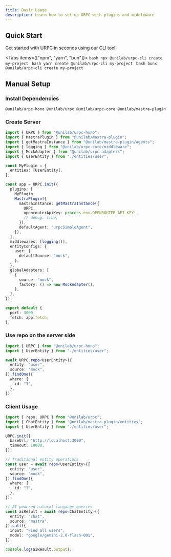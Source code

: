 ```yaml
---
title: Basic Usage
description: Learn how to set up URPC with plugins and middleware
---
```


## Quick Start

Get started with URPC in seconds using our CLI tool:

<Tabs items={["npm", "yarn", "bun"]}>
  <Tab>```bash npx @unilab/urpc-cli create my-project ```</Tab>
  <Tab>```bash yarn create @unilab/urpc-cli my-project ```</Tab>
  <Tab>```bash bunx @unilab/urpc-cli create my-project ```</Tab>
</Tabs>

## Manual Setup

### Install Dependencies

```package-install
@unilab/urpc-hono @unilab/urpc @unilab/urpc-core @unilab/mastra-plugin
```

### Create Server

```typescript
import { URPC } from "@unilab/urpc-hono";
import { MastraPlugin } from "@unilab/mastra-plugin";
import { getMastraInstance } from "@unilab/mastra-plugin/agents";
import { logging } from "@unilab/urpc-core/middleware";
import { MockAdapter } from "@unilab/urpc-adapters";
import { UserEntity } from "./entities/user";

const MyPlugin = {
  entities: [UserEntity],
};

const app = URPC.init({
  plugins: [
    MyPlugin,
    MastraPlugin({
      mastraInstance: getMastraInstance({
        URPC,
        openrouterApiKey: process.env.OPENROUTER_API_KEY!,
        // debug: true,
      }),
      defaultAgent: "urpcSimpleAgent",
    }),
  ],
  middlewares: [logging()],
  entityConfigs: {
    user: {
      defaultSource: "mock",
    },
  },
  globalAdapters: [
    {
      source: "mock",
      factory: () => new MockAdapter(),
    },
  ],
});

export default {
  port: 3000,
  fetch: app.fetch,
};
```

### Use repo on the server side

```typescript
import { URPC } from "@unilab/urpc-hono";
import { UserEntity } from "./entities/user";

await URPC.repo<UserEntity>({
  entity: "user",
  source: "mock",
}).findOne({
  where: {
    id: "1",
  },
});
```

### Client Usage

```typescript
import { repo, URPC } from "@unilab/urpc";
import { ChatEntity } from "@unilab/mastra-plugin/entities";
import { UserEntity } from "./entities/user";

URPC.init({
  baseUrl: "http://localhost:3000",
  timeout: 10000,
});

// Traditional entity operations
const user = await repo<UserEntity>({
  entity: "user",
  source: "mock",
}).findOne({
  where: {
    id: "1",
  },
});

// AI-powered natural language queries
const aiResult = await repo<ChatEntity>({
  entity: "chat",
  source: "mastra",
}).call({
  input: "Find all users",
  model: "google/gemini-2.0-flash-001",
});

console.log(aiResult.output);
```
